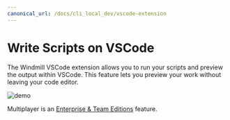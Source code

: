 ```yaml
---
canonical_url: /docs/cli_local_dev/vscode-extension
---
```



# Write Scripts on VSCode

The Windmill VSCode extension allows you to run your scripts and preview the output within VSCode. This feature lets you preview your work without leaving your code editor.

![demo](../cli_local_dev/1_vscode-extension/main.png.webp)

Multiplayer is an [Enterprise & Team Editions](../misc/7_plans_details/index.mdx) feature.

<div class="grid grid-cols-2 gap-6 mb-4">
	<DocCard
		title="VSCode Extension"
		description="The Windmill VSCode extension allows you to run your scripts and preview the output within VSCode."
		href="/docs/cli_local_dev/vscode-extension"
	/>
	<DocCard
		title="Plans Details and Subscriptions"
		description="Windmill provides a range of pricing plans for both Cloud and Self-hosted deployments."
		href="/docs/misc/plans_details"
	/>
</div>
